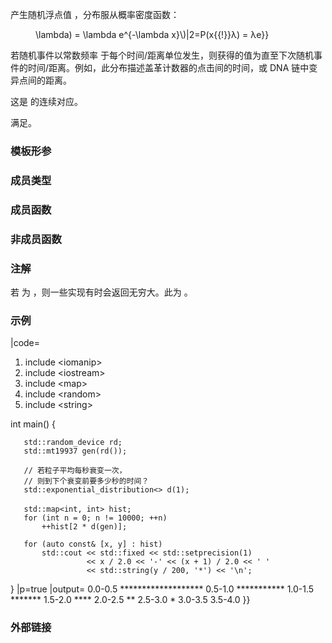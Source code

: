 {{cpp/title|exponential_distribution}}
{{cpp/numeric/random/exponential_distribution/navbar}}
{{ddcl|header=random|since=c++11|1=
template&lt; class RealType = double &gt;
class exponential_distribution;
}}

产生随机浮点值 {{mathjax-or|\(\small x\)|x}}，分布服从概率密度函数：

:{{mathjax-or|1=\(\small P(x{{!}}\lambda) = \lambda e^{-\lambda x}\)|2=P(x{{!}}λ) = λe{{su|p=-λx}}}}

若随机事件以常数频率 {{mathjax-or|\(\small\lambda\)|λ}} 于每个时间/距离单位发生，则获得的值为直至下次随机事件的时间/距离。例如，此分布描述盖革计数器的点击间的时间，或 DNA 链中变异点间的距离。

这是 {{lc|std::geometric_distribution}} 的连续对应。

{{tt|std::exponential_distribution}} 满足{{named req|RandomNumberDistribution}}。

===模板形参===
{{par begin}}
{{cpp/numeric/random/param_list|RealType}}
{{par end}}

===成员类型===
{{dsc begin}}
{{dsc hitem|成员类型|定义}}
{{dsc|{{tt|result_type}} {{mark c++11}}|{{co|RealType}}}}
{{cpp/numeric/random/param_type}}
{{dsc end}}

===成员函数===
{{dsc begin}}
{{dsc inc|cpp/numeric/random/distribution/dsc constructor|exponential_distribution}}
{{dsc inc|cpp/numeric/random/distribution/dsc reset|exponential_distribution}}

{{dsc h2|生成}}
{{dsc inc|cpp/numeric/random/distribution/dsc operator()|exponential_distribution}}

{{dsc h2|特征}}
{{dsc inc|cpp/numeric/random/exponential_distribution/dsc lambda}}
{{dsc inc|cpp/numeric/random/distribution/dsc param|exponential_distribution}}
{{dsc inc|cpp/numeric/random/distribution/dsc min|exponential_distribution}}
{{dsc inc|cpp/numeric/random/distribution/dsc max|exponential_distribution}}
{{dsc end}}

===非成员函数===
{{dsc begin}}
{{dsc inc|cpp/numeric/random/distribution/dsc operator_cmp|exponential_distribution}}
{{dsc inc|cpp/numeric/random/distribution/dsc operator_ltltgtgt|exponential_distribution}}
{{dsc end}}

===注解===
若 {{tt|RealType}} 为 {{c|float}}，则一些实现有时会返回无穷大。此为 {{lwg|2524}}。

===示例===
|code=
#include &lt;iomanip&gt;
#include &lt;iostream&gt;
#include &lt;map&gt;
#include &lt;random&gt;
#include &lt;string&gt;

int main()
{
    std::random_device rd;
    std::mt19937 gen(rd());

    // 若粒子平均每秒衰变一次，
    // 则到下个衰变前要多少秒的时间？
    std::exponential_distribution&lt;&gt; d(1);
 
    std::map&lt;int, int&gt; hist;
    for (int n = 0; n != 10000; ++n)
        ++hist[2 * d(gen)];

    for (auto const&amp; [x, y] : hist)
        std::cout &lt;&lt; std::fixed &lt;&lt; std::setprecision(1)
                  &lt;&lt; x / 2.0 &lt;&lt; '-' &lt;&lt; (x + 1) / 2.0 &lt;&lt; ' '
                  &lt;&lt; std::string(y / 200, '*') &lt;&lt; '\n';
}
|p=true
|output=
0.0-0.5 *******************
0.5-1.0 ***********
1.0-1.5 *******
1.5-2.0 ****
2.0-2.5 **
2.5-3.0 *
3.0-3.5
3.5-4.0
}}

===外部链接===
{{eli|[https://mathworld.wolfram.com/ExponentialDistribution.html Weisstein, Eric W. “指数分布。”]来自 MathWorld--A Wolfram Web Resource。}}

{{langlinks|de|en|es|fr|it|ja|pt|ru}}